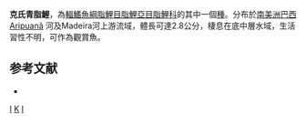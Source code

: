 {{Speciesbox
| taxon = Inpaichthys kerri 
| status = NE
| status_system = IUCN3.1
| authority =  [[Géry|Géry]] & [[Junk|Junk]], 1977
| synonyms = 
}}
'''克氏青脂鯉'''，為[[輻鰭魚綱|輻鰭魚綱]][[脂鯉目|脂鯉目]][[脂鯉亞目|脂鯉亞目]][[脂鯉科|脂鯉科]]的其中一個[[種|種]]。分布於[[南美洲|南美洲]][[巴西|巴西]]Aripuanã 河及Madeira河上游流域，體長可達2.8公分，棲息在底中層水域，生活習性不明，可作為觀賞魚。

==参考文献==
{{refbegin}}
*{{FishBase_species|genus=Inpaichthys|species=kerri|year=2013|month=10}}
{{refend}}

{{Taxonbar|from=Q1796454}}

[[Category:觀賞魚|I]]
[[Category:青脂鯉屬|K]]
[[Category:1977年描述的魚類|I]]

{{魚類小作品}}